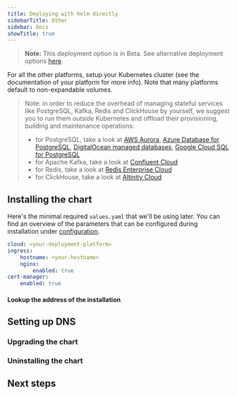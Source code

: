 ```yaml
---
title: Deploying with helm directly
sidebarTitle: Other
sidebar: Docs
showTitle: true
---
```



> **Note:** This deployment option is in Beta. See alternative deployment options [here](/docs/self-host#deployment-options).

For all the other platforms, setup your Kubernetes cluster (see the documentation of your platform for more info). Note that many platforms default to non-expandable volumes.

<ClusterRequirementsSnippet />

> Note: in order to reduce the overhead of managing stateful services like PostgreSQL, Kafka, Redis and ClickHouse by yourself, we suggest you to run them _outside_ Kubernetes and offload their provisioning, building and maintenance operations:
>
> -   for PostgreSQL, take a look at [AWS Aurora](https://aws.amazon.com/rds/aurora/), [Azure Database for PostgreSQL](https://docs.microsoft.com/en-us/azure/postgresql), [DigitalOcean managed databases](https://www.digitalocean.com/products/managed-databases-postgresql/), [Google Cloud SQL for PostgreSQL](https://cloud.google.com/sql/docs/postgres)
> -   for Apache Kafka, take a look at [Confluent Cloud](https://www.confluent.io/confluent-cloud/)
> -   for Redis, take a look at [Redis Enterprise Cloud](https://redis.com/redis-enterprise-cloud/overview/)
> -   for ClickHouse, take a look at [Altinity Cloud](https://altinity.com/cloud-database/)

## Installing the chart

Here's the minimal required `values.yaml` that we'll be using later. You can find an overview of the parameters that can be configured during installation under [configuration](/docs/self-host/deploy/configuration).

```yaml
cloud: <your-deployment-platform>
ingress:
    hostname: <your-hostname>
    nginx:
        enabled: true
cert-manager:
    enabled: true
```

<InstallingSnippet />

#### Lookup the address of the installation

<GetInstallationAddress />

## Setting up DNS

<SetupDNS />

### Upgrading the chart

<UpgradingSnippet />

### Uninstalling the chart

<UninstallingSnippet />

## Next steps

<NextSteps />
